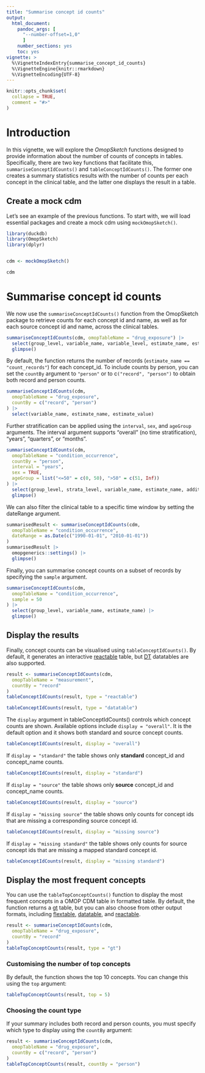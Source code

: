 ```yaml
---
title: "Summarise concept id counts"
output: 
  html_document:
    pandoc_args: [
      "--number-offset=1,0"
      ]
    number_sections: yes
    toc: yes
vignette: >
  %\VignetteIndexEntry{summarise_concept_id_counts}
  %\VignetteEngine{knitr::rmarkdown}
  %\VignetteEncoding{UTF-8}
---
```


```r
knitr::opts_chunk$set(
  collapse = TRUE,
  comment = "#>"
)
```

# Introduction

In this vignette, we will explore the *OmopSketch* functions designed to provide information about the number of counts of concepts in tables. Specifically, there are two key functions that facilitate this, `summariseConceptIdCounts()` and `tableConceptIdCounts()`. The former one creates a summary statistics results with the number of counts per each concept in the clinical table, and the latter one displays the result in a table.

## Create a mock cdm

Let's see an example of the previous functions. To start with, we will load essential packages and create a mock cdm using `mockOmopSketch()`.

```r
library(duckdb)
library(OmopSketch)
library(dplyr)


cdm <- mockOmopSketch()

cdm
```

# Summarise concept id counts

We now use the `summariseConceptIdCounts()` function from the OmopSketch package to retrieve counts for each concept id and name, as well as for each source concept id and name, across the clinical tables.

```r
summariseConceptIdCounts(cdm, omopTableName = "drug_exposure") |>
  select(group_level, variable_name, variable_level, estimate_name, estimate_value, additional_name, additional_level) |>
  glimpse()
```

By default, the function returns the number of records (`estimate_name == "count_records"`) for each concept_id. To include counts by person, you can set the `countBy` argument to `"person"` or to c`("record", "person")` to obtain both record and person counts.

```r
summariseConceptIdCounts(cdm,
  omopTableName = "drug_exposure",
  countBy = c("record", "person")
) |>
  select(variable_name, estimate_name, estimate_value)
```

Further stratification can be applied using the `interval`, `sex`, and `ageGroup` arguments. The interval argument supports "overall" (no time stratification), "years", "quarters", or "months".

```r
summariseConceptIdCounts(cdm,
  omopTableName = "condition_occurrence",
  countBy = "person",
  interval = "years",
  sex = TRUE,
  ageGroup = list("<=50" = c(0, 50), ">50" = c(51, Inf))
) |>
  select(group_level, strata_level, variable_name, estimate_name, additional_level) |>
  glimpse()
```

We can also filter the clinical table to a specific time window by setting the dateRange argument.

```r
summarisedResult <- summariseConceptIdCounts(cdm,
  omopTableName = "condition_occurrence",
  dateRange = as.Date(c("1990-01-01", "2010-01-01"))
)
summarisedResult |>
  omopgenerics::settings() |>
  glimpse()
```

Finally, you can summarise concept counts on a subset of records by specifying the `sample` argument.

```r
summariseConceptIdCounts(cdm,
  omopTableName = "condition_occurrence",
  sample = 50
) |>
  select(group_level, variable_name, estimate_name) |>
  glimpse()
```

## Display the results

Finally, concept counts can be visualised using `tableConceptIdCounts()`. By default, it generates an interactive [reactable](https://glin.github.io/reactable/) table, but [DT](https://rstudio.github.io/DT/) datatables are also supported.

```r
result <- summariseConceptIdCounts(cdm,
  omopTableName = "measurement",
  countBy = "record"
)
tableConceptIdCounts(result, type = "reactable")
```

```r
tableConceptIdCounts(result, type = "datatable")
```

The `display` argument in tableConceptIdCounts() controls which concept counts are shown. Available options include `display = "overall"`. It is the default option and it shows both standard and source concept counts.

```r
tableConceptIdCounts(result, display = "overall")
```

If `display = "standard"` the table shows only **standard** concept_id and concept_name counts.

```r
tableConceptIdCounts(result, display = "standard")
```

If `display = "source"` the table shows only **source** concept_id and concept_name counts.

```r
tableConceptIdCounts(result, display = "source")
```

If `display = "missing source"` the table shows only counts for concept ids that are missing a corresponding source concept id.

```r
tableConceptIdCounts(result, display = "missing source")
```

If `display = "missing standard"` the table shows only counts for source concept ids that are missing a mapped standard concept id.

```r
tableConceptIdCounts(result, display = "missing standard")
```

## Display the most frequent concepts

You can use the `tableTopConceptCounts()` function to display the most frequent concepts in a OMOP CDM table in formatted table. By default, the function returns a [gt](https://gt.rstudio.com/) table, but you can also choose from other output formats, including [flextable](https://davidgohel.github.io/flextable/), [datatable](https://rstudio.github.io/DT/), and [reactable](https://glin.github.io/reactable/).

```r
result <- summariseConceptIdCounts(cdm,
  omopTableName = "drug_exposure",
  countBy = "record"
)
tableTopConceptCounts(result, type = "gt")
```

### Customising the number of top concepts

By default, the function shows the top 10 concepts. You can change this using the `top` argument:

```r
tableTopConceptCounts(result, top = 5)
```

### Choosing the count type

If your summary includes both record and person counts, you must specify which type to display using the `countBy` argument:

```r
result <- summariseConceptIdCounts(cdm,
  omopTableName = "drug_exposure",
  countBy = c("record", "person")
)
tableTopConceptCounts(result, countBy = "person")
```

